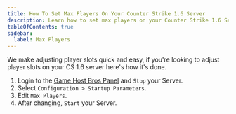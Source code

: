 ```yaml
---
title: How To Set Max Players On Your Counter Strike 1.6 Server
description: Learn how to set max players on your Counter Strike 1.6 Server
tableOfContents: true
sidebar:
  label: Max Players
---
```


We make adjusting player slots quick and easy, if you're looking to adjust player slots on your CS 1.6 server here's how it's done.

1. Login to the [Game Host Bros Panel](https://panel.gamehostbros.com/) and `Stop` your Server.
2. Select `Configuration > Startup Parameters`.
3. Edit `Max Players`.
4. After changing, `Start` your Server.

